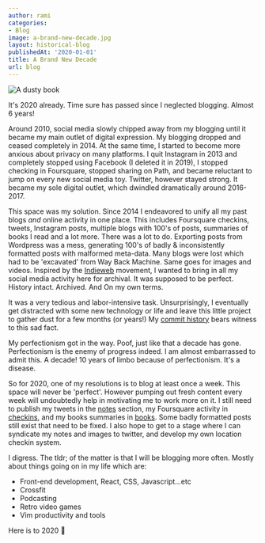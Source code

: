 ```yaml
---
author: rami
categories:
- Blog
image: a-brand-new-decade.jpg
layout: historical-blog
publishedAt: '2020-01-01'
title: A Brand New Decade
url: blog
---
```


![A dusty book](/assets/images/content/blog/a-brand-new-decade.jpg)

It's 2020 already. Time sure has passed since I neglected blogging. Almost 6 years!

Around 2010, social media slowly chipped away from my blogging until it became my main outlet of digital expression. My blogging dropped and ceased completely in 2014. At the same time, I started to become more anxious about privacy on many platforms.  I quit Instagram in 2013 and completely stopped using Facebook (I deleted it in 2019), I stopped checking in Foursquare, stopped sharing on Path, and became reluctant to jump on every new social media toy. Twitter, however stayed strong. It became my sole digital outlet, which dwindled dramatically around 2016-2017.

This space was my solution. Since 2014 I endeavored to unify all my past blogs _and_ online activity in one place. This includes Foursquare checkins, tweets, Instagram posts, multiple blogs with 100's of posts, summaries of books I read and a lot more. There was a lot to do. Exporting posts from Wordpress was a mess, generating 100's of badly & inconsistently formatted posts with malformed meta-data. Many blogs were lost which had to be 'excavated' from Way Back Machine. Same goes for images and videos. Inspired by the [Indieweb](https://indieweb.org) movement, I wanted to bring in all my social media activity here for archival. It was supposed to be perfect. History intact. Archived. And On my own terms.

It was a very tedious and labor-intensive task. Unsurprisingly, I eventually get distracted with some new technology or life and leave this little project to gather dust for a few months (or years!) My [commit history](https://github.com/rtaibah/jekyll-blog/commits/master) bears witness to this sad fact.

My perfectionism got in the way. Poof, just like that a decade has gone. Perfectionism is the enemy of progress indeed. I am almost embarrassed to admit this. A decade! 10 years of limbo because of perfectionism. It's a disease.

So for 2020, one of my resolutions is to blog at least once a week. This space will never be 'perfect'. However pumping out fresh content every week will undoubtedly help in motivating me to work more on it. I still need to publish my tweets in the [notes](/notes) section, my Foursquare activity in [checkins](/checkins), and my books summaries in [books](/books). Some badly formatted posts still exist that need to be fixed. I also hope to get to a stage where I can syndicate my notes and images to twitter, and develop my own location checkin system.

I digress. The tldr; of the matter is that I will be blogging more often. Mostly about things going on in my life which are:

- Front-end development, React, CSS, Javascript...etc
- Crossfit
- Podcasting
- Retro video games
- Vim productivity and tools

Here is to 2020 🎉